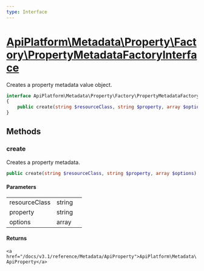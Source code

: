 ```yaml
---
type: Interface
---
```


# [ApiPlatform\Metadata\Property\Factory\PropertyMetadataFactoryInterface](/docs/v3.1/reference/Metadata/Property/Factory/PropertyMetadataFactoryInterface)

Creates a property metadata value object.


```php
interface ApiPlatform\Metadata\Property\Factory\PropertyMetadataFactoryInterface
{
    public create(string $resourceClass, string $property, array $options): `<a href="/docs/v3.1/reference/Metadata/ApiProperty">ApiPlatform\Metadata\ApiProperty</a>`
}
```
## Methods

### create

Creates a property metadata.

```php
public create(string $resourceClass, string $property, array $options): `<a href="/docs/v3.1/reference/Metadata/ApiProperty">ApiPlatform\Metadata\ApiProperty</a>`
```

#### Parameters

<table><tbody>
<tr><td>resourceClass</td><td>string</td><td></td></tr><tr><td>property</td><td>string</td><td></td></tr><tr><td>options</td><td>array</td><td></td></tr>
</tbody>
</table>

#### Returns

`<a href="/docs/v3.1/reference/Metadata/ApiProperty">ApiPlatform\Metadata\ApiProperty</a>`
